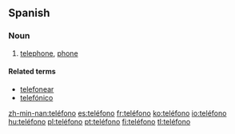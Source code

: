 ==Spanish==

===Noun===
{{es-noun-m}}

# [[telephone]], [[phone]]

====Related terms====
*[[telefonear]]
*[[telefónico]]

[[zh-min-nan:teléfono]]
[[es:teléfono]]
[[fr:teléfono]]
[[ko:teléfono]]
[[io:teléfono]]
[[hu:teléfono]]
[[pl:teléfono]]
[[pt:teléfono]]
[[fi:teléfono]]
[[tl:teléfono]]